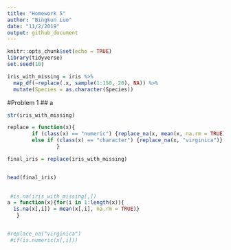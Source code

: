 ```yaml
---
title: "Homework 5"
author: "Bingkun Luo"
date: "11/2/2019"
output: github_document
---
```


```r
knitr::opts_chunk$set(echo = TRUE)
library(tidyverse)
set.seed(10)

iris_with_missing = iris %>% 
  map_df(~replace(.x, sample(1:150, 20), NA)) %>%
  mutate(Species = as.character(Species))
```

#Problem 1
## a
```r
str(iris_with_missing)

replace = function(x){
        if (class(x) == "numeric") {replace_na(x, mean(x, na.rm = TRUE))}       
        else if (class(x) == "character") {replace_na(x, "virginica")} 
                }

final_iris = replace(iris_with_missing)


head(final_iris)
  

 #is.na(iris_with_missing[,])
a = function(x){for(i in 1:length(x)){
  is.na(x[,i]) = mean(x[,i], na.rm = TRUE)}
   }


#replace_na("virginica")
 #if(is.numeric(x[,i]))
 
   
```

